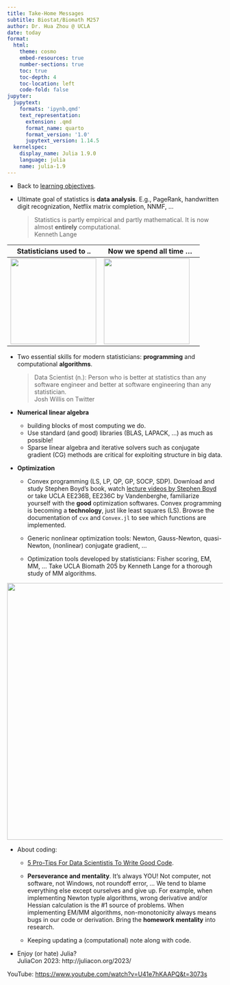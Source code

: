 ```yaml
---
title: Take-Home Messages
subtitle: Biostat/Biomath M257
author: Dr. Hua Zhou @ UCLA
date: today
format:
  html:
    theme: cosmo
    embed-resources: true
    number-sections: true
    toc: true
    toc-depth: 4
    toc-location: left
    code-fold: false
jupyter:
  jupytext:
    formats: 'ipynb,qmd'
    text_representation:
      extension: .qmd
      format_name: quarto
      format_version: '1.0'
      jupytext_version: 1.14.5
  kernelspec:
    display_name: Julia 1.9.0
    language: julia
    name: julia-1.9
---
```


* Back to [learning objectives](https://ucla-biostat-257.github.io/2023spring/slides/01-intro/intro.html#learning-objectives).

* Ultimate goal of statistics is **data analysis**. E.g., PageRank, handwritten digit recognization, Netflix matrix completion, NNMF, ...  

    > Statistics is partly empirical and partly mathematical. It is now almost **entirely** computational.  
    > Kenneth Lange

| Statisticians used to .. | Now we spend all time ...  |
|----------------------------------|------------------------------------|
| <img src="./man_doing_math.gif" style="width: 200px;"/> | <img src="./man_working_on_computer.jpg" style="width: 200px;"/> |


* Two essential skills for modern statisticians: **programming** and computational **algorithms**.

    > Data Scientist (n.): Person who is better at statistics than any software engineer and better at software engineering than any statistician.  
    > Josh Willis on Twitter

* **Numerical linear algebra**
    * building blocks of most computing we do. 
    * Use standard (and good) libraries (BLAS, LAPACK, ...) as much as possible!  
    * Sparse linear algebra and iterative solvers such as conjugate gradient (CG) methods are critical for exploiting structure in big data.
    
* **Optimization**

    * Convex programming (LS, LP, QP, GP, SOCP, SDP). Download and study Stephen Boyd's book, watch [lecture videos by Stephen Boyd](https://www.youtube.com/watch?v=McLq1hEq3UY) or take UCLA EE236B, EE236C by Vandenberghe, familiarize yourself with the **good** optimization softwares. Convex programming is becoming a **technology**, just like least squares (LS). Browse the documentation of `cvx` and `Convex.jl` to see which functions are implemented.

    * Generic nonlinear optimization tools: Newton, Gauss-Newton, quasi-Newton, (nonlinear) conjugate gradient, ...

    * Optimization tools developed by statisticians: Fisher scoring, EM, MM, ... Take UCLA Biomath 205 by Kenneth Lange for a thorough study of MM algorithms.

<img src="./optimization_flowchart.png" width="600" align="center"/>

* About coding:  

    * [5 Pro-Tips For Data Scientistis To Write Good Code](https://towardsdatascience.com/5-pro-tips-for-data-scientists-to-write-good-code-1fecef64ba09).  
    
    * **Perseverance and mentality**. It's always YOU! Not computer, not software, not Windows, not roundoff error, ... We tend to blame everything else except ourselves and give up. For example, when implementing Newton typle algorithms, wrong derivative and/or Hessian calculation is the #1 source of problems. When implementing EM/MM algorithms, non-monotonicity always means bugs in our code or derivation. Bring the **homework mentality** into research. 
    
    * Keeping updating a (computational) note along with code. 

* Enjoy (or hate) Julia?  
JuliaCon 2023: http://juliacon.org/2023/

YouTube: <https://www.youtube.com/watch?v=U41e7hKAAPQ&t=3073s>
